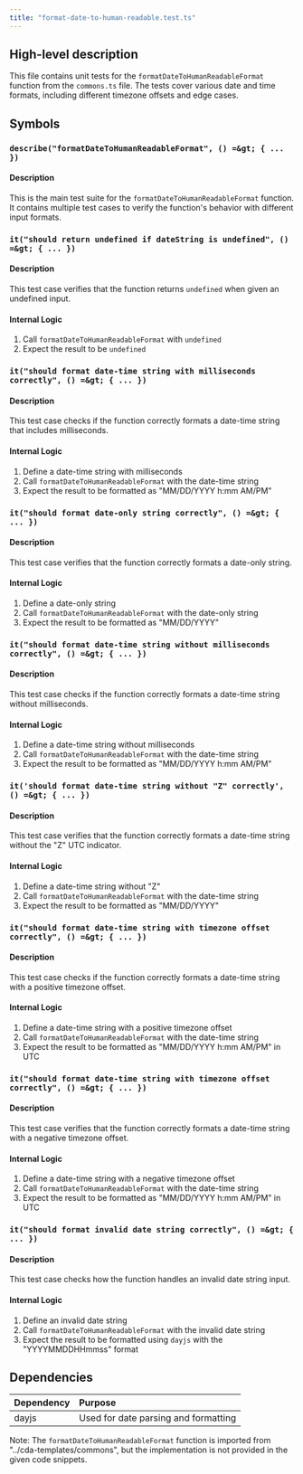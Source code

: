 ```yaml
---
title: "format-date-to-human-readable.test.ts"
---
```


## High-level description
This file contains unit tests for the `formatDateToHumanReadableFormat` function from the `commons.ts` file. The tests cover various date and time formats, including different timezone offsets and edge cases.

## Symbols

### `describe("formatDateToHumanReadableFormat", () =&gt; { ... })`
#### Description
This is the main test suite for the `formatDateToHumanReadableFormat` function. It contains multiple test cases to verify the function's behavior with different input formats.

### `it("should return undefined if dateString is undefined", () =&gt; { ... })`
#### Description
This test case verifies that the function returns `undefined` when given an undefined input.

#### Internal Logic
1. Call `formatDateToHumanReadableFormat` with `undefined`
2. Expect the result to be `undefined`

### `it("should format date-time string with milliseconds correctly", () =&gt; { ... })`
#### Description
This test case checks if the function correctly formats a date-time string that includes milliseconds.

#### Internal Logic
1. Define a date-time string with milliseconds
2. Call `formatDateToHumanReadableFormat` with the date-time string
3. Expect the result to be formatted as "MM/DD/YYYY h:mm AM/PM"

### `it("should format date-only string correctly", () =&gt; { ... })`
#### Description
This test case verifies that the function correctly formats a date-only string.

#### Internal Logic
1. Define a date-only string
2. Call `formatDateToHumanReadableFormat` with the date-only string
3. Expect the result to be formatted as "MM/DD/YYYY"

### `it("should format date-time string without milliseconds correctly", () =&gt; { ... })`
#### Description
This test case checks if the function correctly formats a date-time string without milliseconds.

#### Internal Logic
1. Define a date-time string without milliseconds
2. Call `formatDateToHumanReadableFormat` with the date-time string
3. Expect the result to be formatted as "MM/DD/YYYY h:mm AM/PM"

### `it('should format date-time string without "Z" correctly', () =&gt; { ... })`
#### Description
This test case verifies that the function correctly formats a date-time string without the "Z" UTC indicator.

#### Internal Logic
1. Define a date-time string without "Z"
2. Call `formatDateToHumanReadableFormat` with the date-time string
3. Expect the result to be formatted as "MM/DD/YYYY"

### `it("should format date-time string with timezone offset correctly", () =&gt; { ... })`
#### Description
This test case checks if the function correctly formats a date-time string with a positive timezone offset.

#### Internal Logic
1. Define a date-time string with a positive timezone offset
2. Call `formatDateToHumanReadableFormat` with the date-time string
3. Expect the result to be formatted as "MM/DD/YYYY h:mm AM/PM" in UTC

### `it("should format date-time string with timezone offset correctly", () =&gt; { ... })`
#### Description
This test case verifies that the function correctly formats a date-time string with a negative timezone offset.

#### Internal Logic
1. Define a date-time string with a negative timezone offset
2. Call `formatDateToHumanReadableFormat` with the date-time string
3. Expect the result to be formatted as "MM/DD/YYYY h:mm AM/PM" in UTC

### `it("should format invalid date string correctly", () =&gt; { ... })`
#### Description
This test case checks how the function handles an invalid date string input.

#### Internal Logic
1. Define an invalid date string
2. Call `formatDateToHumanReadableFormat` with the invalid date string
3. Expect the result to be formatted using `dayjs` with the "YYYYMMDDHHmmss" format

## Dependencies
| Dependency | Purpose |
|:-----------|:--------|
| dayjs | Used for date parsing and formatting |

Note: The `formatDateToHumanReadableFormat` function is imported from "../cda-templates/commons", but the implementation is not provided in the given code snippets.